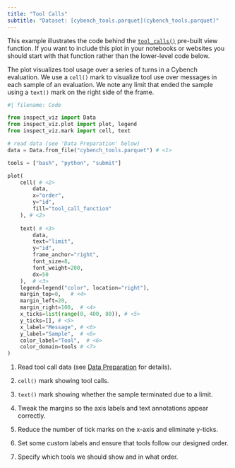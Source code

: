 ```yaml
---
title: "Tool Calls"
subtitle: "Dataset: [cybench_tools.parquet](cybench_tools.parquet)"
---
```


This example illustrates the code behind the [`tool_calls()`](../../../reference/inspect_viz.view.qmd#tool_calls) pre-built view function. If you want to include this plot in your notebooks or websites you should start with that function rather than the lower-level code below.

The plot visualizes tool usage over a series of turns in a Cybench evaluation. We use a `cell()` mark to visualize tool use over messages in each sample of an evaluation. We note any limit that ended the sample using a `text()` mark on the right side of the frame. 


```python
#| filename: Code

from inspect_viz import Data
from inspect_viz.plot import plot, legend
from inspect_viz.mark import cell, text

# read data (see 'Data Preparation' below)
data = Data.from_file("cybench_tools.parquet") # <1>

tools = ["bash", "python", "submit"]

plot(
    cell( # <2>
        data,
        x="order",
        y="id",
        fill="tool_call_function"
    ), # <2>
    
    text( # <3>
        data, 
        text="limit", 
        y="id",
        frame_anchor="right", 
        font_size=8, 
        font_weight=200,
        dx=50
    ),  # <3>
    legend=legend("color", location="right"),
    margin_top=0,   # <4>
    margin_left=20,
    margin_right=100,  # <4>
    x_ticks=list(range(0, 400, 80)), # <5>
    y_ticks=[], # <5>
    x_label="Message", # <6>
    y_label="Sample",  # <6>
    color_label="Tool",  # <6>
    color_domain=tools # <7>
)
```

1. Read tool call data (see [Data Preparation](../../../view-tool-calls.qmd#data-preparation) for details).

2. `cell()` mark showing tool calls.

3. `text()` mark showing whether the sample terminated due to a limit.

4. Tweak the margins so the axis labels and text annotations appear correctly.

5. Reduce the number of tick marks on the x-axis and eliminate y-ticks.

6. Set some custom labels and ensure that tools follow our designed order.

7. Specify which tools we should show and in what order.
